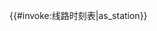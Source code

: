 <includeonly><templatestyles src="车站首末班时刻/styles.css" />{{#invoke:线路时刻表|as_station}}</includeonly><noinclude>{{documentation}}</noinclude>